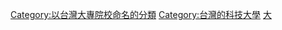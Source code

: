 [[Category:以台灣大專院校命名的分類|Category:以台灣大專院校命名的分類]]
[[Category:台灣的科技大學|Category:台灣的科技大學]]
[[Category:北屯區學校|大]]